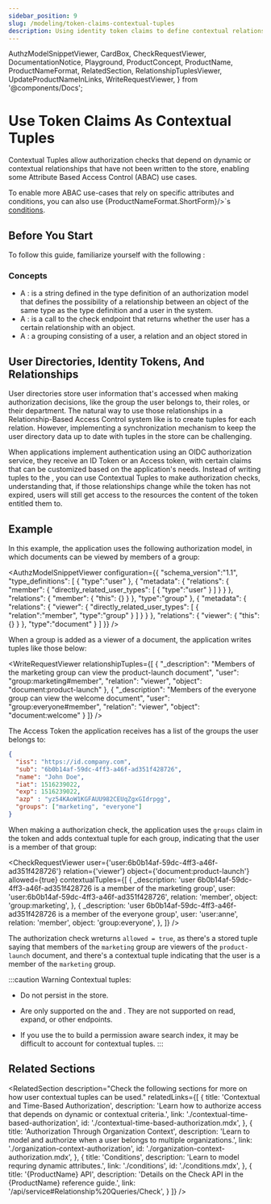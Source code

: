 ```yaml
---
sidebar_position: 9
slug: /modeling/token-claims-contextual-tuples
description: Using identity token claims to define contextual relations
---
```


  AuthzModelSnippetViewer,
  CardBox,
  CheckRequestViewer,
  DocumentationNotice,
  Playground,
  ProductConcept,
  ProductName,
  ProductNameFormat,
  RelatedSection,
  RelationshipTuplesViewer,
  UpdateProductNameInLinks,
  WriteRequestViewer,
} from '@components/Docs';

# Use Token Claims As Contextual Tuples

<DocumentationNotice />

Contextual Tuples allow authorization checks that depend on dynamic or contextual relationships that have not been written to the <ProductName format={ProductNameFormat.ShortForm}/> store, enabling some Attribute Based Access Control (ABAC) use cases. 

To enable more ABAC use-cases that rely on specific attributes and conditions, you can also use {ProductNameFormat.ShortForm}/>`s [conditions](./conditions.mdx).

## Before You Start

To follow this guide, familiarize yourself with the following <ProductConcept />:

### <ProductName format={ProductNameFormat.ShortForm}/> Concepts

- A <ProductConcept section="what-is-a-relation" linkName="Relation" />: is a string defined in the type definition of an authorization model that defines the possibility of a relationship between an object of the same type as the type definition and a user in the system.
- A <ProductConcept section="what-is-a-check-request" linkName="Check Request" />: is a call to the <ProductName format={ProductNameFormat.ShortForm}/> check endpoint that returns whether the user has a certain relationship with an object.
- A <ProductConcept section="what-is-a-relationship-tuple" linkName="Relationship Tuple" />: a grouping consisting of a user, a relation and an object stored in <ProductName format={ProductNameFormat.ShortForm}/>

## User Directories, Identity Tokens, And Relationships

User directories store user information that's accessed when making authorization decisions, like the group the user belongs to, their roles, or their department. The natural way to use those relationships in a Relationship-Based Access Control system like <ProductName format={ProductNameFormat.ShortForm}/> is to create tuples for each relation. However, implementing a synchronization mechanism to keep the user directory data up to date with tuples in the store can be challenging.  

When applications implement authentication using an OIDC authorization service, they receive an ID Token or an Access token, with certain claims that can be customized based on the application's needs. Instead of writing tuples to the <ProductName format={ProductNameFormat.ShortForm}/>, you can use Contextual Tuples to make authorization checks, understanding that, if those relationships change while the token has not expired, users will still get access to the resources the content of the token entitled them to.

## Example

In this example, the application uses the following authorization model, in which documents can be viewed by members of a group:

<AuthzModelSnippetViewer
  configuration={{
  "schema_version":"1.1",
  "type_definitions": [
    {
      "type":"user"
    },
    {
      "metadata": {
        "relations": {
          "member": {
            "directly_related_user_types": [
              {
                "type":"user"
              }
            ]
          }
        }
      },
      "relations": {
        "member": {
          "this": {}
        }
      },
      "type":"group"
    },
    {
      "metadata": {
        "relations": {
          "viewer": {
            "directly_related_user_types": [
              {
                "relation":"member",
                "type":"group"
              }
            ]
          }
        }
      },
      "relations": {
        "viewer": {
          "this": {}
        }
      },
      "type":"document"
    }
  ]
}}
/>

When a group is added as a viewer of a document, the application writes tuples like those below:

<WriteRequestViewer relationshipTuples={[
  {
    "_description": "Members of the marketing group can view the product-launch document",
    "user": "group:marketing#member",
    "relation": "viewer",
    "object": "document:product-launch"
  },
  {
  "_description": "Members of the everyone group can view the welcome document",
  "user": "group:everyone#member",
  "relation": "viewer",
  "object": "document:welcome"
}
]} />

The Access Token the application receives has a list of the groups the user belongs to:

```json
{
  "iss": "https://id.company.com",
  "sub": "6b0b14af-59dc-4ff3-a46f-ad351f428726",
  "name": "John Doe",
  "iat": 1516239022,
  "exp": 1516239022,
  "azp" : "yz54KAoW1KGFAUU982CEUqZgxGIdrpgg",
  "groups": ["marketing", "everyone"]
}
```

When making a authorization check, the application uses the `groups` claim in the token and adds contextual tuple for each group, indicating that the user is a member of that group:

<CheckRequestViewer
  user={'user:6b0b14af-59dc-4ff3-a46f-ad351f428726'}
  relation={'viewer'}
  object={'document:product-launch'}
  allowed={true}
  contextualTuples={[
    {
      _description: 'user 6b0b14af-59dc-4ff3-a46f-ad351f428726 is a member of the marketing group',
      user: 'user:6b0b14af-59dc-4ff3-a46f-ad351f428726',
      relation: 'member',
      object: 'group:marketing',
    },
    {
      _description: 'user 6b0b14af-59dc-4ff3-a46f-ad351f428726 is a member of the everyone group',
      user: 'user:anne',
      relation: 'member',
      object: 'group:everyone',
    },
  ]}
/>

The authorization check wreturns `allowed = true`, as there's a stored tuple saying that members of the `marketing` group are viewers of the `product-launch` document, and there's a contextual tuple indicating that the user is a member of the `marketing` group.

:::caution Warning
Contextual tuples:
- Do not persist in the store.

- Are only supported on the <UpdateProductNameInLinks link="/api/service#Relationship%20Queries/Check" name="Check API endpoint" /> and <UpdateProductNameInLinks link="/api/service#Relationship%20Queries/ListObjects" name="ListObjects API endpoint" />. They are not supported on read, expand, or other endpoints.

- If you use the <UpdateProductNameInLinks link="/api/service#Relationship%20Tuples/ReadChanges" name="Read Changes API endpoint" /> to build a permission aware search index, it may be difficult to account for contextual tuples.
:::

## Related Sections

<RelatedSection
  description="Check the following sections for more on how user contextual tuples can be used."
  relatedLinks={[
    {
      title: 'Contextual and Time-Based Authorization',
      description: 'Learn how to authorize access that depends on dynamic or contextual criteria.',
      link: './contextual-time-based-authorization',
      id: './contextual-time-based-authorization.mdx',
    },
    {
      title: 'Authorization Through Organization Context',
      description: 'Learn to model and authorize when a user belongs to multiple organizations.',
      link: './organization-context-authorization',
      id: './organization-context-authorization.mdx',
    },
    {
      title: 'Conditions',
      description: 'Learn to model requring dynamic attributes.',
      link: './conditions',
      id: './conditions.mdx',
    },
    {
      title: '{ProductName} API',
      description: 'Details on the Check API in the {ProductName} reference guide.',
      link: '/api/service#Relationship%20Queries/Check',
    }
  ]}
/>
